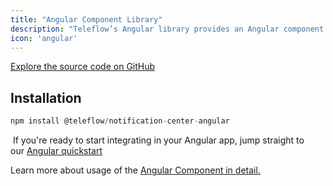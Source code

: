 ```yaml
---
title: "Angular Component Library"
description: "Teleflow’s Angular library provides an Angular component wrapper over the Notification Center Web that you can use to integrate the notification center into your Angular application. "
icon: 'angular'
---
```



[Explore the source code on GitHub](https://github.com/khulnasoft/teleflow/tree/next/packages/notification-center-angular)


## Installation

```javascript
npm install @teleflow/notification-center-angular
```

<Tip> If you're ready to start integrating in your Angular app, jump straight to our [Angular quickstart](/quickstarts/angular)</Tip>

Learn more about usage of the [Angular Component in detail.](/notification-center/client/angular)



